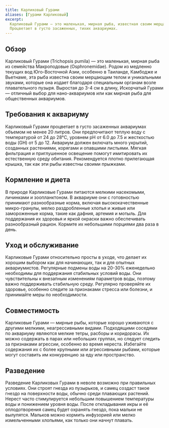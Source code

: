 ```yaml
---
title: Карликовый Гурами
aliases: [Гурами Карликовый]
excerpt:
  Карликовый Гурами — это маленькая, мирная рыба, известная своим мерцающим внешним видом и уникальными звуками.
  Процветает в густо засаженных, тихих аквариумах.
---
```


## Обзор

Карликовый Гурами (Trichopsis pumila) — это маленькая, мирная рыба из семейства Макроподовые (Osphronemidae). Родом из
медленно текущих вод Юго-Восточной Азии, особенно в Таиланде, Камбодже и Вьетнаме, эта рыба известна своим мерцающим
телом и уникальными звуками, которые она издает благодаря специальным органам возле плавательного пузыря. Выростая до
3-4 см в длину, Искорчатый Гурами — отличный выбор для нано-аквариумов или как мирная рыба для общественных аквариумов.

## Требования к аквариуму

Карликовый Гурами процветает в густо засаженных аквариумах объемом не менее 20 литров. Они предпочитают теплую воду с
температурой от 24 до 28°C, уровнем pH от 6.0 до 7.5 и жесткостью воды (GH) от 5 до 12. Аквариум должен включать много
укрытий, созданных растениями, корягами и опавшими листьями. Мягкая фильтрация и приглушенное освещение помогут
имитировать их естественную среду обитания. Рекомендуется плотно прилегающая крышка, так как эти рыбы известны своими
прыжками.

## Кормление и диета

В природе Карликовые Гурами питаются мелкими насекомыми, личинками и зоопланктоном. В аквариуме они с готовностью
принимают разнообразные корма, включая высококачественные микро-гранулы, мелко раздробленные хлопья и живые или
замороженные корма, такие как дафния, артемия и мотыль. Для поддержания их здоровья и яркой окраски важно обеспечивать
разнообразный рацион. Кормите их небольшими порциями два раза в день.

## Уход и обслуживание

Карликовые Гурами относительно просты в уходе, что делает их хорошим выбором как для начинающих, так и для опытных
аквариумистов. Регулярные подмены воды на 20-30% еженедельно необходимы для поддержания стабильных условий воды. Они
чувствительны к внезапным изменениям параметров воды, поэтому важно поддерживать стабильную среду. Регулярно проверяйте
их здоровье, особенно следите за признаками стресса или болезни, и принимайте меры по необходимости.

## Совместимость

Карликовые Гурами — мирные рыбы, которые хорошо уживаются с другими мелкими, неагрессивными видами. Подходящими соседями
по аквариуму являются мелкие тетры, расборы и коридорасы. Их можно содержать в парах или небольших группах, но следует
следить за признаками агрессии, особенно во время нереста. Избегайте содержания их с более крупными или агрессивными
рыбами, которые могут составить им конкуренцию за еду или пространство.

## Разведение

Разведение Карликовых Гурами в неволе возможно при правильных условиях. Они строят гнезда из пузырьков, и самец создаст
такое гнездо на поверхности воды, обычно среди плавающих растений. Нерест часто стимулируется небольшим повышением
температуры воды и понижением уровня воды. После откладывания икры и её оплодотворения самец будет охранять гнездо, пока
мальки не вылупятся. Мальков можно кормить инфузорией или мелко измельченными хлопьями, как только они начнут плавать.
